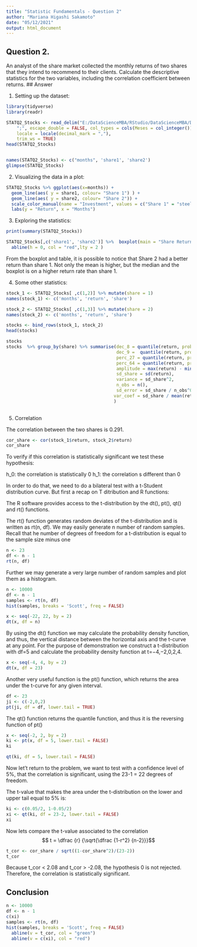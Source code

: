 ```yaml
---
title: "Statistic Fundamentals - Question 2"
author: "Mariana Higashi Sakamoto"
date: "05/12/2021"
output: html_document
---
```



## Question 2. 

An analyst of the share market collected the monthly returns of two shares that they 
intend to recommend to their clients. Calculate the descriptive statistics for the two 
variables, including the correlation coefficient between returns.
## Answer

1. Setting up the dataset:
```r
library(tidyverse)
library(readr)

STATQ2_Stocks <- read_delim("E:/DataScienceMBA/RStudio/DataScienceMBA/DataSource/STATQ2_Stocks.csv", 
    ";", escape_double = FALSE, col_types = cols(Meses = col_integer()), 
    locale = locale(decimal_mark = ","), 
    trim_ws = TRUE)
head(STATQ2_Stocks)


names(STATQ2_Stocks) <- c("months", 'share1', 'share2')
glimpse(STATQ2_Stocks)
```

2. Visualizing the data in a plot:
```r
STATQ2_Stocks %>% ggplot(aes(x=months)) + 
  geom_line(aes( y = share1, colour= "Share 1") ) +
  geom_line(aes( y = share2, colour= "Share 2")) +
  scale_color_manual(name = "Investment", values = c("Share 1" = "steelblue", "Share 2" = "darkred")) +
  labs(y = "Return", x = "Months")

```
3. Exploring the statistics:
```r

print(summary(STATQ2_Stocks))
```

```r
STATQ2_Stocks[,c('share1', 'share2')] %>%  boxplot(main = "Share Return Distribution") %>%
  abline(h = 0, col = "red",lty = 2 )
```
From the boxplot and table, it is possible to notice that Share 2 had a better return than share 1. Not only the mean is higher, but the median and the boxplot is on a higher return rate than share 1.

4. Some other statistics:
```r

stock_1 <- STATQ2_Stocks[ ,c(1,2)] %>% mutate(share = 1)
names(stock_1) <- c('months', 'return', 'share')

stock_2 <- STATQ2_Stocks[ ,c(1,3)] %>% mutate(share = 2)
names(stock_2) <- c('months', 'return', 'share')

stocks <- bind_rows(stock_1, stock_2)
head(stocks)

stocks
stocks  %>% group_by(share) %>% summarise(dec_8 = quantile(return, probs = 0.8, na.rm = T),
                                          dec_9 =  quantile(return, probs = 0.9, na.rm = T),
                                          perc_27 = quantile(return, probs = 0.27, na.rm = T),
                                          perc_64 = quantile(return, probs = 0.64, na.rm = T),
                                          amplitude = max(return) - min(return),
                                          sd_share = sd(return),
                                          variance = sd_share^2,
                                          n_obs = n(),
                                          sd_error = sd_share / n_obs^0.5,
                                         var_coef = sd_share / mean(return)
                                         )
  
```
5. Correlation

The correlation between the two shares is 0.291.
```r
cor_share <- cor(stock_1$return, stock_2$return)
cor_share
```
To verify if this correlation is statistically significant we test these hypothesis:

  h_0: the correlation is statistically 0
  h_1: the correlation s different than 0
  
In order to do that, we need to do a bilateral test with a t-Student distribution curve. But first a recap on T ditribution and R functions:

The R software provides access to the t-distribution by the dt(), pt(), qt() and rt() functions. 

The rt() function generates random deviates of the t-distribution and is written as rt(n, df). We may easily generate n number of random samples. Recall that he number of degrees of freedom for a t-distribution is equal to the sample size minus one


```r
n <- 23
df <- n - 1
rt(n, df)
```
Further we may generate a very large number of random samples and plot them as a histogram.
```r

n <- 10000
df <- n - 1
samples <- rt(n, df)
hist(samples, breaks = 'Scott', freq = FALSE) 

x <- seq(-22, 22, by = 2)
dt(x, df = n)
```
By using the dt() function we may calculate the probability density function, and thus, the vertical distance between the horizontal axis and the t-curve at any point. For the purpose of demonstration we construct a t-distribution with df=5 and calculate the probability density function at t=−4,−2,0,2,4.

```r
x <- seq(-4, 4, by = 2)
dt(x, df = 23)
```

Another very useful function is the pt() function, which returns the area under the t-curve for any given interval. 

```r
df <- 23
ji <- c(-2,0,2)
pt(ji, df = df, lower.tail = TRUE)
```

The qt() function returns the quantile function, and thus it is the reversing function of pt()

```r
x <- seq(-2, 2, by = 2)
ki <- pt(x, df = 5, lower.tail = FALSE)
ki

qt(ki, df = 5, lower.tail = FALSE)

```

Now let't return to the problem, we want to test with a confidence level of 5%, that the correlation is significant, using the 23-1 = 22 degrees of freedom.

The t-value that makes the area under the t-distribution on the lower and upper tail equal to 5% is:

```r

ki <- c(0.05/2, 1-0.05/2)
xi <- qt(ki, df = 23-2, lower.tail = FALSE)
xi
```

Now lets compare the t-value associated to the correlation
$$ t = \dfrac {r} {\sqrt{\dfrac {1-r^2} {n-2}}}$$
```r
t_cor <- cor_share / sqrt((1-cor_share^2)/(23-2))
t_cor
```

Because t_cor < 2.08 and t_cor > -2.08, the hypothesis 0 is not rejected. Therefore, the correlation is statistically significant.

## Conclusion

```r
n <- 10000
df <- n - 1
c(xi)
samples <- rt(n, df)
hist(samples, breaks = 'Scott', freq = FALSE)
  abline(v = t_cor, col = "green")
  abline(v = c(xi), col = "red")
```



